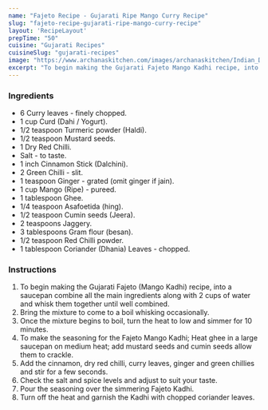 ---
name: "Fajeto Recipe - Gujarati Ripe Mango Curry Recipe"
slug: "fajeto-recipe-gujarati-ripe-mango-curry-recipe"
layout: 'RecipeLayout'
prepTime: "50"
cuisine: "Gujarati Recipes﻿"
cuisineSlug: "gujarati-recipes"
image: "https://www.archanaskitchen.com/images/archanaskitchen/Indian_Dal_Khadi_Curry/Fajeto_Gujarati_Mango_Yogurt_Kadhi_Recipe-1-2.jpg"
excerpt: "To begin making the Gujarati Fajeto Mango Kadhi recipe, into a saucepan combine all the main ingredients along with 2 cups of water and whisk them together until well combined"
---

### Ingredients

- 6 Curry leaves - finely chopped.
- 1 cup Curd (Dahi / Yogurt).
- 1/2 teaspoon Turmeric powder (Haldi).
- 1/2 teaspoon Mustard seeds.
- 1 Dry Red Chilli.
- Salt - to taste.
- 1 inch Cinnamon Stick (Dalchini).
- 2 Green Chilli - slit.
- 1 teaspoon Ginger - grated (omit ginger if jain).
- 1 cup Mango (Ripe) - pureed.
- 1 tablespoon Ghee.
- 1/4 teaspoon Asafoetida (hing).
- 1/2 teaspoon Cumin seeds (Jeera).
- 2 teaspoons Jaggery.
- 3 tablespoons Gram flour (besan).
- 1/2 teaspoon Red Chilli powder.
- 1 tablespoon Coriander (Dhania) Leaves - chopped.

### Instructions

1. To begin making the Gujarati Fajeto (Mango Kadhi) recipe, into a saucepan combine all the main ingredients along with 2 cups of water and whisk them together until well combined.
1. Bring the mixture to come to a boil whisking occasionally.
1. Once the mixture begins to boil, turn the heat to low and simmer for 10 minutes.
1. To make the seasoning for the Fajeto Mango Kadhi; Heat ghee in a large saucepan on medium heat; add mustard seeds and cumin seeds allow them to crackle.
1. Add the cinnamon, dry red chilli, curry leaves, ginger and green chillies and stir for a few seconds.
1. Check the salt and spice levels and adjust to suit your taste.
1. Pour the seasoning over the simmering Fajeto Kadhi.
1. Turn off the heat and garnish the Kadhi with chopped coriander leaves.

